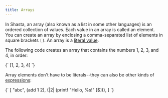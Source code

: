 ```yaml
---
title: Arrays
---
```



In Shasta, an array (also known as a list in some other languages) is an ordered collection of values. Each value in an array is called an element. You can create an array by enclosing a comma-separated list of elements in square brackets `[]`. An array is a [literal value].

The following code creates an array that contains the numbers 1, 2, 3, and 4, in order:

<CodeBlock language="shasta">
  {`
[1, 2, 3, 4]
`}
</CodeBlock>

Array elements don't have to be literals--they can also be other kinds of [expressions]:

<CodeBlock language="shasta">
  {`
[
  "abc",
  (add 1 2),
  {|2| (printf "Hello, %s!" [$])},
]
`}
</CodeBlock>

[literal value]: ./literal_value
[expressions]: ./expressions
